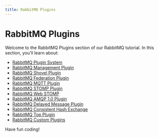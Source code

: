 ```yaml
---
title: RabbitMQ Plugins
---
```


# RabbitMQ Plugins

Welcome to the RabbitMQ Plugins section of our RabbitMQ tutorial. In this section, you'll learn about:

- [RabbitMQ Plugin System](./0-rabbitmq-plugin-system.mdx)
- [RabbitMQ Management Plugin](./1-rabbitmq-management-plugin.mdx)
- [RabbitMQ Shovel Plugin](./2-rabbitmq-shovel-plugin.mdx)
- [RabbitMQ Federation Plugin](./3-rabbitmq-federation-plugin.mdx)
- [RabbitMQ MQTT Plugin](./4-rabbitmq-mqtt-plugin.mdx)
- [RabbitMQ STOMP Plugin](./5-rabbitmq-stomp-plugin.mdx)
- [RabbitMQ Web STOMP](./6-rabbitmq-web-stomp.mdx)
- [RabbitMQ AMQP 1.0 Plugin](./7-rabbitmq-amqp-10-plugin.mdx)
- [RabbitMQ Delayed Message Plugin](./8-rabbitmq-delayed-message-plugin.mdx)
- [RabbitMQ Consistent Hash Exchange](./9-rabbitmq-consistent-hash-exchange.mdx)
- [RabbitMQ Top Plugin](./10-rabbitmq-top-plugin.mdx)
- [RabbitMQ Custom Plugins](./11-rabbitmq-custom-plugins.mdx)

Have fun coding!